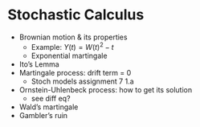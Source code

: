 # Stochastic Calculus {#stoch}

- Brownian motion & its properties
  - Example: $Y(t)=W(t)^2-t$
  - Exponential martingale
- Ito’s Lemma 
- Martingale process: drift term = 0 
  - Stoch models assignment 7 1.a
- Ornstein-Uhlenbeck process: how to get its solution
  - see diff eq?
- Wald's martingale
- Gambler's ruin
